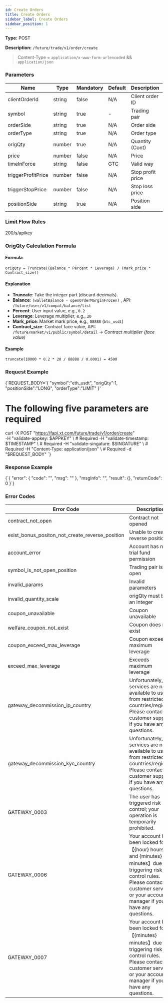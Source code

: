 ```yaml
---
id: Create Orders
title: Create Orders
sidebar_label: Create Orders
sidebar_position: 1
---
```



**Type:** POST

**Description:** `/future/trade/v1/order/create`

> Content-Type = `application/x-www-form-urlencoded` && `application/json`

### Parameters

| Name | Type | Mandatory | Default | Description | Ranges |
| --- | --- | --- | --- | --- | --- |
| clientOrderId | string | false | N/A | Client order ID |  |
| symbol | string | true | - | Trading pair |  |
| orderSide | string | true | N/A | Order side | BUY;SELL |
| orderType | string | true | N/A | Order type | LIMIT;MARKET |
| origQty | number | true | N/A | Quantity (Cont) |  |
| price | number | false | N/A | Price |  |
| timeInForce | string | false | GTC | Valid way | GTC;IOC;FOK;GTX |
| triggerProfitPrice | number | false | N/A | Stop profit price |  |
| triggerStopPrice | number | false | N/A | Stop loss price |  |
| positionSide | string | true | N/A | Position side | LONG;SHORT |

### Limit Flow Rules

200/s/apikey

### OrigQty Calculation Formula

#### Formula

`origQty = Truncate((Balance * Percent * Leverage) / (Mark_price * Contract_size))`

#### Explanation

- **Truncate**: Take the integer part (discard decimals).
- **Balance**: `(walletBalance - openOrderMarginFrozen)` , API: `/future/user/v1/compat/balance/list`
- **Percent**: User input value, e.g., `0.2`
- **Leverage**: Leverage multiplier, e.g., `20`
- **Mark_price**: Market mark price, e.g., `88888` (`btc_usdt`)
- **Contract_size**: Contract face value, API: `/future/market/v1/public/symbol/detail` → _Contract multiplier (face value)_

#### Example

`truncate(10000 * 0.2 * 20 / 88888 / 0.0001) = 4500`

### Request Example

<CodeBlock language="bash" title="Request">
{`REQUEST_BODY='{
  "symbol":"eth_usdt",
  "origQty":1,
  "positionSide":"LONG",
  "orderType":"LIMIT"
}'

# The following five parameters are required

curl -X POST "https://fapi.xt.com/future/trade/v1/order/create" \
 -H "validate-appkey: $APPKEY" \  # Required
  -H "validate-timestamp: $TIMESTAMP" \  # Required
  -H "validate-singature: $SINGATURE" \  # Required
  -H "Content-Type: application/json" \  # Required
  -d "$REQUEST_BODY" `}

</CodeBlock>

### Response Example

<CodeBlock language="json" title="Response">
  {`{
  "error": {
    "code": "",
    "msg": ""
  },
  "msgInfo": "",
  "result": {},
  "returnCode": 0
}`}
</CodeBlock>

### Error Codes

| Error Code | Description |
| --- | --- |
| contract_not_open | Contract not opened |
| exist_bonus_positon_not_create_reverse_position | Unable to create reverse position |
| account_error | Account has no trial fund permission |
| symbol_is_not_open_position | Trading pair is not open |
| invalid_params | Invalid parameters |
| invalid_quantity_scale | origQty must be an integer |
| coupon_unavailable | Coupon unavailable |
| welfare_coupon_not_exist | Coupon does not exist |
| coupon_exceed_max_leverage | Coupon exceeds maximum leverage |
| exceed_max_leverage | Exceeds maximum leverage |
| gateway_decommission_ip_country | Unfortunately, our services are not available to users from restricted countries/regions. Please contact customer support if you have any questions. |
| gateway_decommission_kyc_country | Unfortunately, our services are not available to users from restricted countries/regions. Please contact customer support if you have any questions. |
| GATEWAY_0003 | The user has triggered risk control; your operation is temporarily prohibited. |
| GATEWAY_0006 | Your account has been locked for【\{hour} hours and \{minutes} minutes】due to triggering risk control rules. Please contact customer service or your account manager if you have any questions. |
| GATEWAY_0007 | Your account has been locked for【\{minutes} minutes】due to triggering risk control rules. Please contact customer service or your account manager if you have any questions. |
